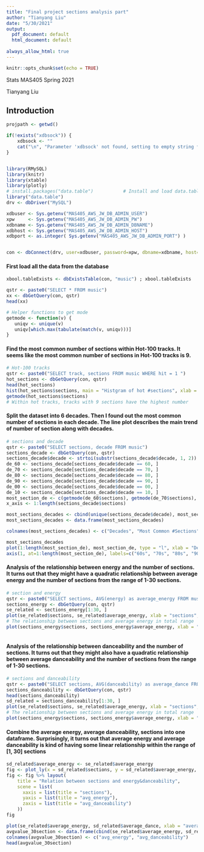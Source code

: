 ```yaml
---
title: "Final project sections analysis part"
author: "Tianyang Liu"
date: "5/30/2021"
output:
  pdf_document: default
  html_document: default
  
always_allow_html: true
---
```


```r
knitr::opts_chunk$set(echo = TRUE)
```

 
Stats MAS405 Spring 2021

Tianyang Liu

## Introduction

<!--
How is the section variable behave in the spotify dataset.
-->
 
```r
projpath <- getwd()

if(!exists("xdbsock")) {
    xdbsock <- ""
    cat("\n", "Parameter 'xdbsock' not found, setting to empty string for general usage", "\n")
}


library(RMySQL)
library(knitr)
library(xtable)
library(plotly)
# install.packages("data.table")           # Install and load data.table
library("data.table")
drv <- dbDriver("MySQL")

```

```r
xdbuser <- Sys.getenv("MAS405_AWS_JW_DB_ADMIN_USER")
xpw     <- Sys.getenv("MAS405_AWS_JW_DB_ADMIN_PW")
xdbname <- Sys.getenv("MAS405_AWS_JW_DB_ADMIN_DBNAME")
xdbhost <- Sys.getenv("MAS405_AWS_JW_DB_ADMIN_HOST")
xdbport <- as.integer( Sys.getenv("MAS405_AWS_JW_DB_ADMIN_PORT") )


con <- dbConnect(drv, user=xdbuser, password=xpw, dbname=xdbname, host=xdbhost, port=xdbport, unix.sock=xdbsock)

```

#### First load all the data from the database
```r
xbool.tableExists <- dbExistsTable(con, "music") ; xbool.tableExists

qstr <- paste0("SELECT * FROM music")
xx <- dbGetQuery(con, qstr)
head(xx)
```

```r
# Helper functions to get mode
getmode <- function(v) {
   uniqv <- unique(v)
   uniqv[which.max(tabulate(match(v, uniqv)))]
}
```

#### Find the most common number of sections within Hot-100 tracks. It seems like the most common number of sections in Hot-100 tracks is 9.
```r
# Hot-100 tracks
qstr <- paste0("SELECT track, sections FROM music WHERE hit = 1 ")
hot_sections <- dbGetQuery(con, qstr)
head(hot_sections)
hist(hot_sections$sections, main = "Histgram of hot #sections", xlab = "Number of sections")
getmode(hot_sections$sections)
# Within hot tracks, tracks with 9 sections have the highest number
```

#### Split the dataset into 6 decades. Then I found out the most common number of sections in each decade. The line plot describes the main trend of number of section along with decades.
```r
# sections and decade
qstr <- paste0("SELECT sections, decade FROM music")
sections_decade <- dbGetQuery(con, qstr)
sections_decade$decade <- strtoi(substr(sections_decade$decade, 1, 2))
de_60 <- sections_decade[sections_decade$decade == 60, ]
de_70 <- sections_decade[sections_decade$decade == 70, ]
de_80 <- sections_decade[sections_decade$decade == 80, ]
de_90 <- sections_decade[sections_decade$decade == 90, ]
de_00 <- sections_decade[sections_decade$decade == 00, ]
de_10 <- sections_decade[sections_decade$decade == 10, ]
most_section_de <- c(getmode(de_60$sections), getmode(de_70$sections), getmode(de_80$sections), getmode(de_90$sections), getmode(de_00$sections), getmode(de_10$sections))
x_axis <- 1:length(sections_decade$sections)

most_sections_decades <- cbind(unique(sections_decade$decade), most_section_de)
most_sections_decades <- data.frame(most_sections_decades)

colnames(most_sections_decades) <- c("Decades", "Most Common #Sections")

most_sections_decades
plot(1:length(most_section_de), most_section_de, type = "l", xlab = "Decades", ylab = "Number of sections", xaxt = "n")
axis(1, at=1:length(most_section_de), labels=c("60s", "70s", "80s", "90s", "00s", "10s"))

```


#### Analysis of the relationship between energy and the number of sections. It turns out that they might have a quadratic relationship between average energy and the number of sections from the range of 1-30 sections.
```r
# section and energy
qstr <- paste0("SELECT sections, AVG(energy) as average_energy FROM music GROUP BY sections ORDER BY sections")
sections_energy <- dbGetQuery(con, qstr)
se_related <- sections_energy[1:30, ]
plot(se_related$sections, se_related$average_energy, xlab = "sections", ylab = "average energy", type = "l")
# The relationship between sections and average energy in total range
plot(sections_energy$sections, sections_energy$average_energy, xlab = "sections", ylab = "average energy")
 

```

#### Analysis of the relationship between danceability and the number of sections. It turns out that they might also have a quadratic relationship between average danceability and the number of sections from the range of 1-30 sections.
```r
# sections and danceability
qstr <- paste0("SELECT sections, AVG(danceability) as average_dance FROM music GROUP BY sections ORDER BY sections")
sections_danceability <- dbGetQuery(con, qstr)
head(sections_danceability)
sd_related = sections_danceability[1:30, ]
plot(se_related$sections, se_related$average_energy, xlab = "sections", ylab = "average energy", type = "l")
# The relationship between sections and average energy in total range
plot(sections_energy$sections, sections_energy$average_energy, xlab = "sections", ylab = "average energy")
```

#### Combine the average energy, average danceability, sections into one dataframe. Surprisingly, it turns out that average energy and average danceability is kind of having some linear relationship within the range of [1, 30] sections
```r
sd_related$average_energy <- se_related$average_energy
fig <- plot_ly(x = sd_related$sections, y = sd_related$average_energy, z = sd_related$average_dance, type =  "scatter3d", mode = "lines")
fig <- fig %>% layout(
    title = "Relation between sections and energy&danceability",
    scene = list(
      xaxis = list(title = "sections"),
      yaxis = list(title = "avg_energy"),
      zaxis = list(title = "avg_danceability")
    ))
fig

plot(se_related$average_energy, sd_related$average_dance, xlab = "average energy", ylab = "average danceability")
avgvalue_30section <- data.frame(cbind(se_related$average_energy, sd_related$average_dance))
colnames(avgvalue_30section) <- c("avg_energy", "avg_danceability")
head(avgvalue_30section)
```

 